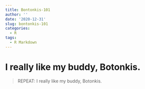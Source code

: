 ```yaml
---
title: Bontonkis-101
author: ''
date: '2020-12-31'
slug: bontonkis-101
categories:
  - R
tags:
  - R Markdown
---
```


# I really like my buddy, Botonkis.

> REPEAT: I really like my buddy, Botonkis.